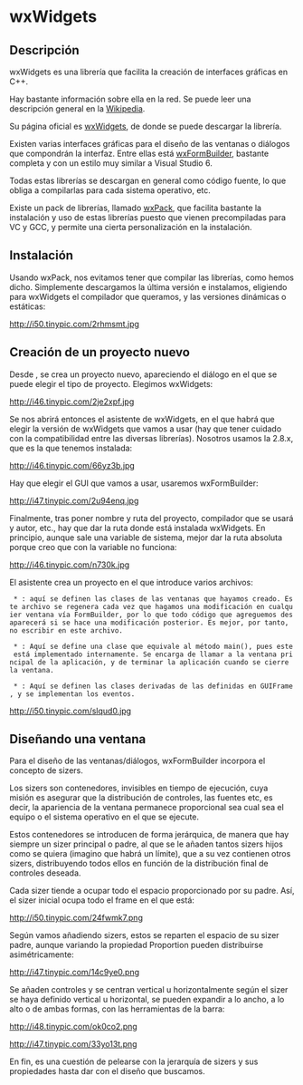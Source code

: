 =wxWidgets=
<wiki:toc max_depth="2" />

==Descripción==
wxWidgets es una librería que facilita la creación de interfaces gráficas en C++.

Hay bastante información sobre ella en la red. Se puede leer una descripción general en la [http://es.wikipedia.org/wiki/WxWidgets Wikipedia].

Su página oficial es [http://www.wxwidgets.org wxWidgets], de donde se puede descargar la librería.

Existen varias interfaces gráficas para el diseño de las ventanas o diálogos que compondrán la interfaz. Entre ellas está [http://www.wxformbuilder.org/ wxFormBuilder], bastante completa y con un estilo muy similar a Visual Studio 6.

Todas estas librerías se descargan en general como código fuente, lo que obliga a compilarlas para cada sistema operativo, etc. 

Existe un pack de librerías, llamado [http://wxpack.sourceforge.net/Main/Features wxPack], que facilita bastante la instalación y uso de estas librerías puesto que vienen precompiladas para VC y GCC, y permite una cierta personalización en la instalación.

== Instalación ==

Usando wxPack, nos evitamos tener que compilar las librerías, como hemos dicho. Simplemente descargamos la última versión e instalamos, eligiendo para wxWidgets el compilador que queramos, y las versiones dinámicas o estáticas:

http://i50.tinypic.com/2rhmsmt.jpg

== Creación de un proyecto nuevo ==

Desde {{{CodeBlocks}}}, se crea un proyecto nuevo, apareciendo el diálogo en el que se puede elegir el tipo de proyecto. Elegimos wxWidgets:

http://i46.tinypic.com/2je2xpf.jpg

Se nos abrirá entonces el asistente de wxWidgets, en el que habrá que elegir la versión de wxWidgets que vamos a usar (hay que tener cuidado con la compatibilidad entre las diversas librerías). Nosotros usamos la 2.8.x, que es la que tenemos instalada:

http://i46.tinypic.com/66yz3b.jpg

Hay que elegir el GUI que vamos a usar, usaremos wxFormBuilder:

http://i47.tinypic.com/2u94enq.jpg

Finalmente, tras poner nombre y ruta del proyecto, compilador que se usará y autor, etc., hay que dar la ruta donde está instalada wxWidgets. En principio, aunque sale una variable de sistema, mejor dar la ruta absoluta porque creo que con la variable no funciona:

http://i46.tinypic.com/n730k.jpg

El asistente crea un proyecto en el que introduce varios archivos:

  * {{{GUIFrame.cpp (.h)}}}: aquí se definen las clases de las ventanas que hayamos creado. Este archivo se regenera cada vez que hagamos una modificación en cualquier ventana vía FormBuilder, por lo que todo código que agreguemos desaparecerá si se hace una modificación posterior. Es mejor, por tanto, no escribir en este archivo.

  * {{{NombreProyectoApp.cpp (.h)}}}: Aquí se define una clase que equivale al método main(), pues este está implementado internamente. Se encarga de llamar a la ventana principal de la aplicación, y de terminar la aplicación cuando se cierre la ventana.

  * {{{NombreProyectoMain.cpp (.h)}}}: Aquí se definen las clases derivadas de las definidas en GUIFrame, y se implementan los eventos.

http://i50.tinypic.com/slqud0.jpg

== Diseñando una ventana ==

Para el diseño de las ventanas/diálogos, wxFormBuilder incorpora el concepto de sizers. 

Los sizers son contenedores, invisibles en tiempo de ejecución, cuya misión es asegurar que la distribución de controles, las fuentes etc, es decir, la apariencia de la ventana permanece proporcional sea cual sea el equipo o el sistema operativo en el que se ejecute.

Estos contenedores se introducen de forma jerárquica, de manera que hay siempre un sizer principal o padre, al que se le añaden tantos sizers hijos como se quiera (imagino que habrá un límite), que a su vez contienen otros sizers, distribuyendo todos ellos en función de la distribución final de controles deseada.

Cada sizer tiende a ocupar todo el espacio proporcionado por su padre. Así, el sizer inicial ocupa todo el frame en el que está:

http://i50.tinypic.com/24fwmk7.png

Según vamos añadiendo sizers, estos se reparten el espacio de su sizer padre, aunque variando la propiedad Proportion pueden distribuirse asimétricamente:

http://i47.tinypic.com/14c9ye0.png

Se añaden controles y se centran vertical u horizontalmente según el sizer se haya definido vertical u horizontal, se pueden expandir a lo ancho, a lo alto o de ambas formas, con las herramientas de la barra:

http://i48.tinypic.com/ok0co2.png


http://i47.tinypic.com/33yo13t.png

En fin, es una cuestión de pelearse con la jerarquía de sizers y sus propiedades hasta dar con el diseño que buscamos.
